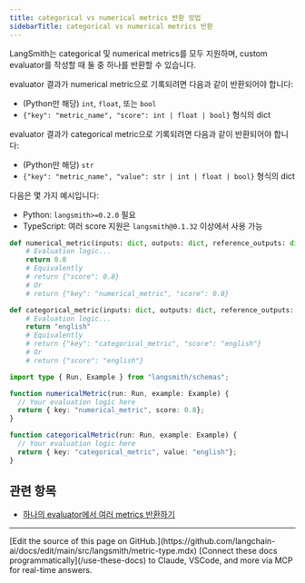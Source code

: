 ```yaml
---
title: categorical vs numerical metrics 반환 방법
sidebarTitle: categorical vs numerical metrics 반환
---
```


LangSmith는 categorical 및 numerical metrics를 모두 지원하며, custom evaluator를 작성할 때 둘 중 하나를 반환할 수 있습니다.

evaluator 결과가 numerical metric으로 기록되려면 다음과 같이 반환되어야 합니다:

* (Python만 해당) `int`, `float`, 또는 `bool`
* `{"key": "metric_name", "score": int | float | bool}` 형식의 dict

evaluator 결과가 categorical metric으로 기록되려면 다음과 같이 반환되어야 합니다:

* (Python만 해당) `str`
* `{"key": "metric_name", "value": str | int | float | bool}` 형식의 dict

다음은 몇 가지 예시입니다:

- Python: `langsmith>=0.2.0` 필요
- TypeScript: 여러 score 지원은 `langsmith@0.1.32` 이상에서 사용 가능

<CodeGroup>

```python Python
def numerical_metric(inputs: dict, outputs: dict, reference_outputs: dict) -> float:
    # Evaluation logic...
    return 0.8
    # Equivalently
    # return {"score": 0.8}
    # Or
    # return {"key": "numerical_metric", "score": 0.8}

def categorical_metric(inputs: dict, outputs: dict, reference_outputs: dict) -> str:
    # Evaluation logic...
    return "english"
    # Equivalently
    # return {"key": "categorical_metric", "score": "english"}
    # Or
    # return {"score": "english"}
```

```typescript TypeScript
import type { Run, Example } from "langsmith/schemas";

function numericalMetric(run: Run, example: Example) {
  // Your evaluation logic here
  return { key: "numerical_metric", score: 0.8};
}

function categoricalMetric(run: Run, example: Example) {
  // Your evaluation logic here
  return { key: "categorical_metric", value: "english"};
}
```

</CodeGroup>

## 관련 항목

* [하나의 evaluator에서 여러 metrics 반환하기](/langsmith/multiple-scores)

---

<Callout icon="pen-to-square" iconType="regular">
    [Edit the source of this page on GitHub.](https://github.com/langchain-ai/docs/edit/main/src/langsmith/metric-type.mdx)
</Callout>
<Tip icon="terminal" iconType="regular">
    [Connect these docs programmatically](/use-these-docs) to Claude, VSCode, and more via MCP for    real-time answers.
</Tip>
